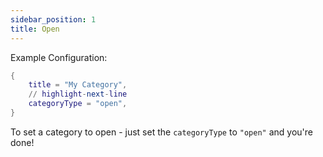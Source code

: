 ```yaml
---
sidebar_position: 1
title: Open
---
```


Example Configuration:

```lua
{
	title = "My Category",
	// highlight-next-line
	categoryType = "open",
}
```

To set a category to open - just set the `categoryType` to `"open"` and you're done!
